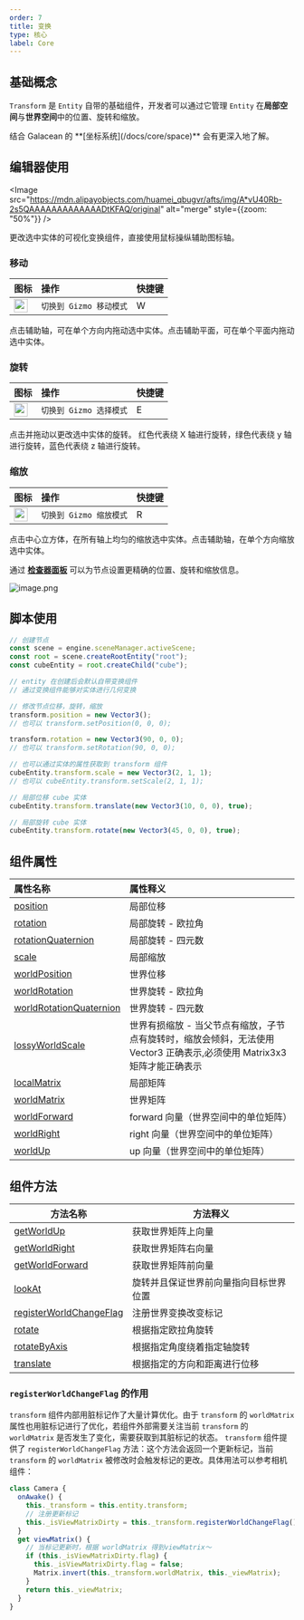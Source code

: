 ```yaml
---
order: 7
title: 变换
type: 核心
label: Core
---
```


## 基础概念

`Transform` 是 `Entity` 自带的基础组件，开发者可以通过它管理 `Entity` 在**局部空间**与**世界空间**中的位置、旋转和缩放。

<Callout type="info">
结合 Galacean 的 **[坐标系统](/docs/core/space)** 会有更深入地了解。
</Callout>


## 编辑器使用

<Image src="https://mdn.alipayobjects.com/huamei_qbugvr/afts/img/A*vU40Rb-2s5QAAAAAAAAAAAAADtKFAQ/original" alt="merge" style={{zoom: "50%"}} />

更改选中实体的可视化变换组件，直接使用鼠标操纵辅助图标轴。

<h3 id = '1'> 移动 </h3>

| 图标                                                                                                                              | 操作                    | 快捷键 |
| :-------------------------------------------------------------------------------------------------------------------------------- | :---------------------- | :----- |
| <img src="https://mdn.alipayobjects.com/huamei_qbugvr/afts/img/A*s6H2RIawrzgAAAAAAAAAAAAADtKFAQ/original" width="24" height="24" /> | `切换到 Gizmo 移动模式` | W      |

点击辅助轴，可在单个方向内拖动选中实体。点击辅助平面，可在单个平面内拖动选中实体。

<h3 id = '2'> 旋转 </h3>

| 图标                                                                                                                              | 操作                    | 快捷键 |
| :-------------------------------------------------------------------------------------------------------------------------------- | :---------------------- | :----- |
| <img src="https://mdn.alipayobjects.com/huamei_qbugvr/afts/img/A*lwdcRK3MAUIAAAAAAAAAAAAADtKFAQ/original" width="24" height="24" /> | `切换到 Gizmo 选择模式` | E      |

点击并拖动以更改选中实体的旋转。
红色代表绕 X 轴进行旋转，绿色代表绕 y 轴进行旋转，蓝色代表绕 z 轴进行旋转。

<h3 id = '3'> 缩放 </h3>

| 图标                                                                                                                              | 操作                    | 快捷键 |
| :-------------------------------------------------------------------------------------------------------------------------------- | :---------------------- | :----- |
| <img src="https://mdn.alipayobjects.com/huamei_qbugvr/afts/img/A*r7RiRpAiJm0AAAAAAAAAAAAADtKFAQ/original" width="24" height="24" /> | `切换到 Gizmo 缩放模式` | R      |

点击中心立方体，在所有轴上均匀的缩放选中实体。点击辅助轴，在单个方向缩放选中实体。

通过 **[检查器面板](/docs/interface/inspector)** 可以为节点设置更精确的位置、旋转和缩放信息。

<Image src="https://mdn.alipayobjects.com/huamei_yo47yq/afts/img/A*Y0qPTptpIBoAAAAAAAAAAAAADhuCAQ/original" alt="image.png"  />

## 脚本使用

```typescript
// 创建节点
const scene = engine.sceneManager.activeScene;
const root = scene.createRootEntity("root");
const cubeEntity = root.createChild("cube");

// entity 在创建后会默认自带变换组件
// 通过变换组件能够对实体进行几何变换

// 修改节点位移，旋转，缩放
transform.position = new Vector3();
// 也可以 transform.setPosition(0, 0, 0);

transform.rotation = new Vector3(90, 0, 0);
// 也可以 transform.setRotation(90, 0, 0);

// 也可以通过实体的属性获取到 transform 组件
cubeEntity.transform.scale = new Vector3(2, 1, 1);
// 也可以 cubeEntity.transform.setScale(2, 1, 1);

// 局部位移 cube 实体
cubeEntity.transform.translate(new Vector3(10, 0, 0), true);

// 局部旋转 cube 实体
cubeEntity.transform.rotate(new Vector3(45, 0, 0), true);
```

## 组件属性

| 属性名称                                                                | 属性释义                                                                                                                 |
| :---------------------------------------------------------------------- | :----------------------------------------------------------------------------------------------------------------------- |
| [position](/apis/core/#Transform-position)                               | 局部位移                                                                                                                 |
| [rotation](/apis/core/#Transform-rotation)                               | 局部旋转 - 欧拉角                                                                                                        |
| [rotationQuaternion](/apis/core/#Transform-rotationquaternion)           | 局部旋转 - 四元数                                                                                                        |
| [scale](/apis/core/#Transform-scale)                                     | 局部缩放                                                                                                                 |
| [worldPosition](/apis/core/#Transform-worldPosition)                     | 世界位移                                                                                                                 |
| [worldRotation](/apis/core/#Transform-worldRotation)                     | 世界旋转 - 欧拉角                                                                                                        |
| [worldRotationQuaternion](/apis/core/#Transform-worldRotationQuaternion) | 世界旋转 - 四元数                                                                                                        |
| [lossyWorldScale](/apis/core/#Transform-lossyWorldScale)                 | 世界有损缩放 - 当父节点有缩放，子节点有旋转时，缩放会倾斜，无法使用 Vector3 正确表示,必须使用 Matrix3x3 矩阵才能正确表示 |
| [localMatrix](/apis/core/#Transform-localMatrix)                         | 局部矩阵                                                                                                                 |
| [worldMatrix](/apis/core/#Transform-worldMatrix)                         | 世界矩阵                                                                                                                 |
| [worldForward](/apis/core/#Transform-worldMatrix)                        | forward 向量（世界空间中的单位矩阵）                                                                                     |
| [worldRight](/apis/core/#Transform-worldMatrix)                          | right 向量（世界空间中的单位矩阵）                                                                                       |
| [worldUp](/apis/core/#Transform-worldMatrix)                             | up 向量（世界空间中的单位矩阵）                                                                                          |

## 组件方法

| 方法名称                                                                | 方法释义                               |
| ----------------------------------------------------------------------- | -------------------------------------- |
| [getWorldUp](/apis/core/#Transform-getWorldUp)                           | 获取世界矩阵上向量                     |
| [getWorldRight](/apis/core/#Transform-getWorldRight)                     | 获取世界矩阵右向量                     |
| [getWorldForward](/apis/core/#Transform-getWorldForward)                 | 获取世界矩阵前向量                     |
| [lookAt](/apis/core/#Transform-lookAt)                                   | 旋转并且保证世界前向量指向目标世界位置 |
| [registerWorldChangeFlag](/apis/core/#Transform-registerWorldChangeFlag) | 注册世界变换改变标记                   |
| [rotate](/apis/core/#Transform-rotate)                                   | 根据指定欧拉角旋转                     |
| [rotateByAxis](/apis/core/#Transform-rotateByAxis)                       | 根据指定角度绕着指定轴旋转             |
| [translate](/apis/core/#Transform-translate)                             | 根据指定的方向和距离进行位移           |

### `registerWorldChangeFlag` 的作用

`transform` 组件内部用脏标记作了大量计算优化。由于 `transform` 的 `worldMatrix` 属性也用脏标记进行了优化，若组件外部需要关注当前 `transform` 的 `worldMatrix` 是否发生了变化，需要获取到其脏标记的状态。 `transform` 组件提供了 `registerWorldChangeFlag` 方法：这个方法会返回一个更新标记，当前 `transform` 的 `worldMatrix` 被修改时会触发标记的更改。具体用法可以参考相机组件：

```typescript
class Camera {
  onAwake() {
    this._transform = this.entity.transform;
    // 注册更新标记
    this._isViewMatrixDirty = this._transform.registerWorldChangeFlag();
  }
  get viewMatrix() {
    // 当标记更新时，根据 worldMatrix 得到viewMatrix～
    if (this._isViewMatrixDirty.flag) {
      this._isViewMatrixDirty.flag = false;
      Matrix.invert(this._transform.worldMatrix, this._viewMatrix);
    }
    return this._viewMatrix;
  }
}
```
